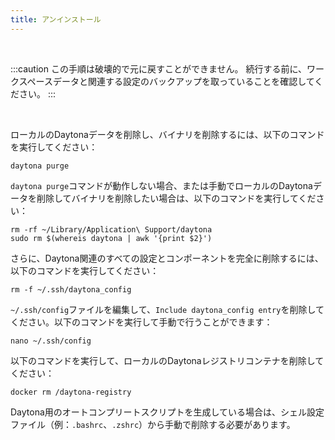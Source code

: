 ```yaml
---
title: アンインストール
---
```


<br />

:::caution
この手順は破壊的で元に戻すことができません。
続行する前に、ワークスペースデータと関連する設定のバックアップを取っていることを確認してください。
:::

<br />

ローカルのDaytonaデータを削除し、バイナリを削除するには、以下のコマンドを実行してください：

```shell
daytona purge
```

`daytona purge`コマンドが動作しない場合、または手動でローカルのDaytonaデータを削除してバイナリを削除したい場合は、以下のコマンドを実行してください：

```shell
rm -rf ~/Library/Application\ Support/daytona
sudo rm $(whereis daytona | awk '{print $2}')
```

さらに、Daytona関連のすべての設定とコンポーネントを完全に削除するには、以下のコマンドを実行してください：

```shell
rm -f ~/.ssh/daytona_config
```

`~/.ssh/config`ファイルを編集して、`Include daytona_config entry`を削除してください。以下のコマンドを実行して手動で行うことができます：

```shell
nano ~/.ssh/config
```

以下のコマンドを実行して、ローカルのDaytonaレジストリコンテナを削除してください：

```shell
docker rm /daytona-registry
```

Daytona用のオートコンプリートスクリプトを生成している場合は、シェル設定ファイル（例：`.bashrc`、`.zshrc`）から手動で削除する必要があります。
